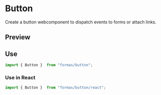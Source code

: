 

<Meta title="Components/Avatar/Documentation"/>

# Button

Create a button webcomponent to dispatch events to forms or attach links.

## Preview

<Canvas isColumn>
    <Story id="components-avatar--default"/>   
    <Story id="components-avatar--label"/>   
    <Story id="components-avatar--with-status"/>   
</Canvas>

## Use

```js
import { Button }  from "formas/button";
```

### Use in React

```js
import { Button }  from "formas/button/react";
```